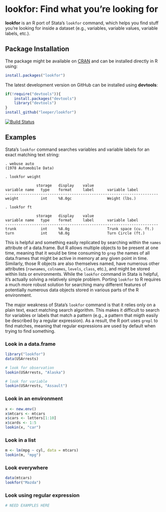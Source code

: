 # lookfor: Find what you're looking for #

**lookfor** is an R port of Stata's `lookfor` command, which helps you find stuff you're looking for inside a dataset (e.g., variables, variable values, variable labels, etc.).

## Package Installation ##

The package might be available on [CRAN](http://cran.r-project.org/web/packages/lookfor/) and can be installed directly in R using:

```R
install.packages("lookfor")
```

The latest development version on GitHub can be installed using **devtools**:

```R
if(!require("devtools")){
    install.packages("devtools")
    library("devtools")
}
install_github("leeper/lookfor")
```

[![Build Status](https://travis-ci.org/leeper/lookfor.png?branch=master)](https://travis-ci.org/leeper/lookfor)

## Examples ##

Stata's `lookfor` command searches variables and variable labels for an exact matching text string:

```
. webuse auto
(1978 Automobile Data)

. lookfor weight

              storage   display    value
variable name   type    format     label      variable label
---------------------------------------------------------------------
weight          int     %8.0gc                Weight (lbs.)

. lookfor ft

              storage   display    value
variable name   type    format     label      variable label
---------------------------------------------------------------------
trunk           int     %8.0g                 Trunk space (cu. ft.)
turn            int     %8.0g                 Turn Circle (ft.)
```

This is helpful and something easily replicated by searching within the `names` attribute of a data.frame. But R allows multiple objects to be present at one time, meaning that it would be time consuming to `grep` the names of all data.frames that might be active in memory at any given point in time. Similarly, those R objects are also themselves named, have numerous other attributes (`rownames`, `colnames`, `levels`, `class`, etc.), and might be stored within lists or environments. While the `lookfor` command in Stata is helpful, it's actually solving a relatively simple problem. Porting `lookfor` to R requires a much more robust solution for searching many different features of potentially numerous data objects stored in various parts of the R environment.

The major weakness of Stata's `lookfor` command is that it relies only on a plain text, exact matching search algorithm. This makes it difficult to search for variables or labels that match a pattern (e.g., a pattern that migth easily be described by a regular expression). As a result, the R port uses `grepl` to find matches, meaning that regular expressions are used by default when trying to find something.

### Look in a data.frame ###

```r
library("lookfor")
data(USArrests)

# look for observation
lookin(USArrests, "Alaska")

# look for variable
lookin(USArrests, "Assault")
```


### Look in an environment ###

```r
x <- new.env()
x$mtcars <- mtcars
x$cars <- letters[1:10]
x$cards <- 1:5
lookin(x, "car")
```


### Look in a list ###

```r
m <- lm(mpg ~ cyl, data = mtcars)
lookin(m, "mpg")
```


### Look everywhere ###

```r
data(mtcars)
lookfor("Mazda")
```

### Look using regular expression ###

```r
# NEED EXAMPLES HERE
```

